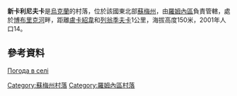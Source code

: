 {{coord|50|38|26|N|33|32|36|E|scale:100000|display=title}}

'''新卡利尼夫卡'''是[[烏克蘭|烏克蘭]]的村落，位於該國東北部[[蘇梅州|蘇梅州]]，由[[羅姆內區|羅姆內區]]負責管轄，處於[[博布里克河_(蘇拉河支流)|博布里克河]]畔，距離[[盧卡紹韋_(羅姆內區)|盧卡紹韋]]和[[列翁季夫卡|列翁季夫卡]]1公里，海拔高度150米，2001年人口14。

==參考資料==
[http://weather.in.ua/ua/symskaja/17642 Погода в селі ] {{Wayback|url=http://weather.in.ua/ua/symskaja/17642 |date=20200812073534 }}

{{DEFAULTSORT:Новокалинівка}}
[[Category:蘇梅州村落|Category:蘇梅州村落]]
[[Category:羅姆內區村落|Category:羅姆內區村落]]


{{Sumy-geo-stub}}